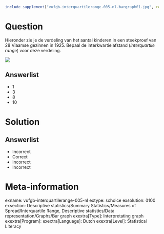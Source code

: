 ```r
include_supplement("vufgb-interquartilerange-005-nl-bargraph01.jpg", recursive = TRUE)
```

Question
========
  
Hieronder zie je de verdeling van het aantal kinderen in een steekproef van 28 Vlaamse gezinnen in 1925. Bepaal de interkwartielafstand (*interquartile range*) voor deze verdeling.

![](vufgb-interquartilerange-005-nl-bargraph01.jpg)
  
Answerlist
----------
* 1
* 3
* 8
* 10


Solution
========

Answerlist
----------
* Incorrect
* Correct
* Incorrect
* Incorrect

Meta-information
================
exname: vufgb-interquartilerange-005-nl
extype: schoice
exsolution: 0100
exsection: Descriptive statistics/Summary Statistics/Measures of Spread/Interquartile Range, Descriptive statistics/Data representation/Graphs/Bar graph
exextra[Type]: Interpretating graph
exextra[Program]: 
exextra[Language]: Dutch
exextra[Level]: Statistical Literacy
